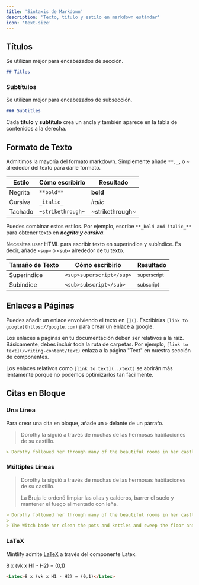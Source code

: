 ```yaml
---
title: 'Sintaxis de Markdown'
description: 'Texto, título y estilo en markdown estándar'
icon: 'text-size'
---
```


## Títulos

Se utilizan mejor para encabezados de sección.

```md
## Titles
```

### Subtítulos

Se utilizan mejor para encabezados de subsección.

```md
### Subtitles
```

<Tip>

Cada **título** y **subtítulo** crea un ancla y también aparece en la tabla de contenidos a la derecha.

</Tip>

## Formato de Texto

Admitimos la mayoría del formato markdown. Simplemente añade `**`, `_`, o `~` alrededor del texto para darle formato.

| Estilo        | Cómo escribirlo   | Resultado      |
| ------------- | ----------------- | -------------- |
| Negrita       | `**bold**`        | **bold**       |
| Cursiva       | `_italic_`        | _italic_       |
| Tachado       | `~strikethrough~` | ~strikethrough~ |

Puedes combinar estos estilos. Por ejemplo, escribe `**_bold and italic_**` para obtener texto en **_negrita y cursiva_**.

Necesitas usar HTML para escribir texto en superíndice y subíndice. Es decir, añade `<sup>` o `<sub>` alrededor de tu texto.

| Tamaño de Texto | Cómo escribirlo          | Resultado             |
| --------------- | ------------------------ | --------------------- |
| Superíndice     | `<sup>superscript</sup>` | <sup>superscript</sup> |
| Subíndice       | `<sub>subscript</sub>`   | <sub>subscript</sub>   |

## Enlaces a Páginas

Puedes añadir un enlace envolviendo el texto en `[]()`. Escribirías `[link to google](https://google.com)` para crear un [enlace a google](https://google.com).

Los enlaces a páginas en tu documentación deben ser relativos a la raíz. Básicamente, debes incluir toda la ruta de carpetas. Por ejemplo, `[link to text](/writing-content/text)` enlaza a la página "Text" en nuestra sección de componentes.

Los enlaces relativos como `[link to text](../text)` se abrirán más lentamente porque no podemos optimizarlos tan fácilmente.

## Citas en Bloque

### Una Línea

Para crear una cita en bloque, añade un `>` delante de un párrafo.

> Dorothy la siguió a través de muchas de las hermosas habitaciones de su castillo.

```md
> Dorothy followed her through many of the beautiful rooms in her castle.
```

### Múltiples Líneas

> Dorothy la siguió a través de muchas de las hermosas habitaciones de su castillo.
>
> La Bruja le ordenó limpiar las ollas y calderos, barrer el suelo y mantener el fuego alimentado con leña.

```md
> Dorothy followed her through many of the beautiful rooms in her castle.
>
> The Witch bade her clean the pots and kettles and sweep the floor and keep the fire fed with wood.
```

### LaTeX

Mintlify admite [LaTeX](https://www.latex-project.org) a través del componente Latex.

<Latex>8 x (vk x H1 - H2) = (0,1)</Latex>

```md
<Latex>8 x (vk x H1 - H2) = (0,1)</Latex>
```